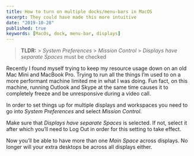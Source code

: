 ```yaml
---
title: How to turn on multiple docks/menu-bars in MacOS
excerpt: They could have made this more intuitive
date: "2019-10-28"
published: true
keywords: [MacOs, dock, menu-bar, displays]
---
```


> **TLDR:** > _System Preferences_ > _Mission Control_ > _Displays have separate
> Spaces_ must be checked

Recently I found myself trying to keep my resource usage down on an old Mac Mini
and MacBook Pro. Trying to run all the things I’m used to on a more performant
machine limited me in what I was doing. Fun fact, on this machine, running
Outlook and Skype at the same time causes it to completely freeze and be
unresponsive during a video call.

In order to set things up for multiple displays and workspaces you need to go
into _System Preferences_ and select _Mission Control_.

Make sure that _Displays have separate Spaces_ is selected. If not, select it
after which you’ll need to Log Out in order for this setting to take effect.

Now you’ll be able to have more than one _Main Space_ across displays. No longer
will your extra desktops be across all displays either.

